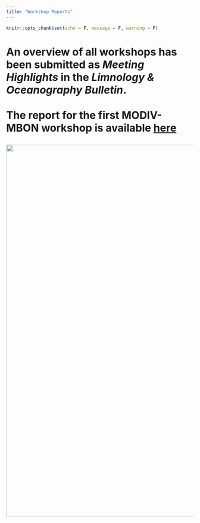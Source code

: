 ```yaml
---
title: "Workshop Reports"
---
```


```r
knitr::opts_chunk$set(echo = F, message = F, warning = F)
```

<body>

<h1>

An overview of all workshops has been submitted as *Meeting Highlights* in the *Limnology & Oceanography Bulletin*.
<br>
<br>
The report for the first MODIV-MBON workshop is available [here](MBON_MODIV_workshop_report.pdf)

<img src="images/workshop_report.PNG" width="1000px"/>

<h1>

</body>
